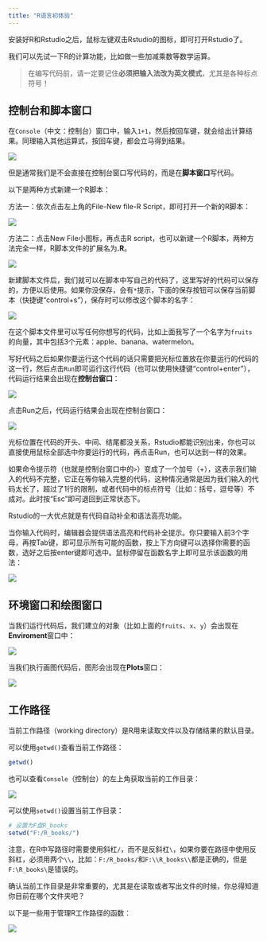 ```yaml
---
title: "R语言初体验"
---
```


安装好R和Rstudio之后，鼠标左键双击Rstudio的图标，即可打开Rstudio了。

我们可以先试一下R的计算功能，比如做一些加减乘数等数学运算。

>在编写代码前，请一定要记住**必须把输入法改为英文模式**，尤其是各种标点符号！

## 控制台和脚本窗口

在`Console`（中文：控制台）窗口中，输入`1+1`，然后按回车键，就会给出计算结果。同理输入其他运算式，按回车键，都会立马得到结果。

![](figs/PixPin_2024-04-22_13-33-30.png)

但是通常我们是不会直接在控制台窗口写代码的，而是在**脚本窗口**写代码。

以下是两种方式新建一个R脚本：

方法一：依次点击左上角的File-New file-R Script，即可打开一个新的R脚本：

![](figs/PixPin_2024-05-07_15-56-27.png)

方法二：点击New File小图标，再点击R script，也可以新建一个R脚本，两种方法完全一样，R脚本文件的扩展名为**.R**。

![](figs/PixPin_2024-05-07_15-57-14.png)

新建脚本文件后，我们就可以在脚本中写自己的代码了，这里写好的代码可以保存的，方便以后使用。如果你没保存，会有`*`提示，下面的保存按钮可以保存当前脚本（快捷键“control+s”），保存时可以修改这个脚本的名字：

![](figs/PixPin_2024-05-07_16-05-21.png)

在这个脚本文件里可以写任何你想写的代码，比如上面我写了一个名字为`fruits`的向量，其中包括3个元素：apple、banana、watermelon。

写好代码之后如果你要运行这个代码的话只需要把光标位置放在你要运行的代码的这一行，然后点击`Run`即可运行这行代码（也可以使用快捷键“control+enter”），代码运行结果会出现在**控制台窗口**：

![](figs/PixPin_2024-05-07_16-14-53.png)

点击Run之后，代码运行结果会出现在控制台窗口：

![](figs/PixPin_2024-05-07_16-15-45.png)

:::{.callout-tip}
光标位置在代码的开头、中间、结尾都没关系，Rstudio都能识别出来，你也可以直接使用鼠标全部选中你要运行的代码，再点击Run，也可以达到一样的效果。
:::

如果命令提示符（也就是控制台窗口中的`>`）变成了一个加号（+），这表示我们输入的代码不完整，它正在等你输入完整的代码，这种情况通常是因为我们输入的代码太长了，超过了1行的限制，或者代码中的标点符号（比如：括号，逗号等）不成对。此时按“Esc”即可退回到正常状态下。

Rstudio的一大优点就是有代码自动补全和语法高亮功能。

当你输入代码时，编辑器会提供语法高亮和代码补全提示。你只要输入前3个字母，再按Tab键，即可显示所有可能的函数，按上下方向键可以选择你需要的函数，选好之后按enter键即可选中。鼠标停留在函数名字上即可显示该函数的用法：

![](figs/PixPin_2024-05-07_16-08-50.png)

## 环境窗口和绘图窗口

当我们运行代码后，我们建立的对象（比如上面的`fruits`、`x`、`y`）会出现在**Enviroment**窗口中：

![](figs/PixPin_2024-05-07_16-38-43.png)

当我们执行画图代码后，图形会出现在**Plots**窗口：

![](figs/PixPin_2024-05-07_16-39-22.png)

## 工作路径

当前工作路径（working directory）是R用来读取文件以及存储结果的默认目录。

可以使用`getwd()`查看当前工作路径：

```r
getwd()
```

也可以查看`Console`（控制台）的左上角获取当前的工作目录：

![](figs/PixPin_2024-05-07_18-13-09.png)

可以使用`setwd()`设置当前工作目录：

```r
# 设置为F盘R_books
setwd("F:/R_books/")
```

:::{.callout-note}
注意，在R中写路径时需要使用斜杠`/`，而不是反斜杠`\`，如果你要在路径中使用反斜杠，必须用两个`\\`，比如：`F:/R_books/`和`F:\\R_books\\`都是正确的，但是`F:\R_books\`是错误的。
:::

确认当前工作目录是非常重要的，尤其是在读取或者写出文件的时候，你总得知道你目前在哪个文件夹吧？

以下是一些用于管理R工作路径的函数：

![](figs/PixPin_2024-05-07_18-18-15.png)

